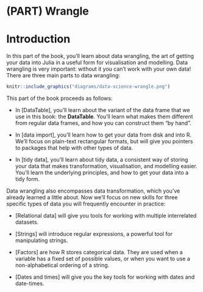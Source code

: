 # (PART) Wrangle {-}

# Introduction {#wrangle-intro}

In this part of the book, you'll learn about data wrangling, the art of getting your data into Julia in a useful form for visualisation and modelling. Data wrangling is very important: without it you can't work with your own data! There are three main parts to data wrangling:

```r
knitr::include_graphics("diagrams/data-science-wrangle.png")
```

This part of the book proceeds as follows:

*   In [DataTable], you'll learn about the variant of the data frame that we use
    in this book: the __DataTable__.  You'll learn what makes them different
    from regular data frames, and how you can construct them "by hand".

*   In [data import], you'll learn how to get your data from disk and into R.
    We'll focus on plain-text rectangular formats, but will give you pointers 
    to packages that help with other types of data.

*   In [tidy data], you'll learn about tidy data, a consistent way of storing
    your data that makes transformation, visualisation, and modelling easier.
    You'll learn the underlying principles, and how to get your data into a 
    tidy form.

Data wrangling also encompasses data transformation, which you've already learned a little about. Now we'll focus on new skills for three specific types of data you will frequently encounter in practice:

*   [Relational data] will give you tools for working with multiple
    interrelated datasets.
    
*   [Strings] will introduce regular expressions, a powerful tool for
    manipulating strings.

*   [Factors] are how R stores categorical data. They are used when a variable
    has a fixed set of possible values, or when you want to use a non-alphabetical
    ordering of a string.
    
*   [Dates and times] will give you the key tools for working with 
    dates and date-times.
